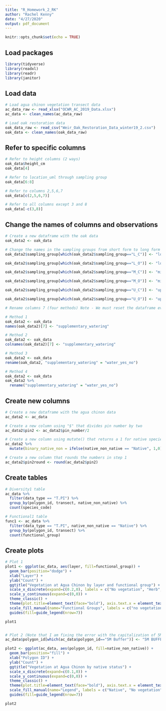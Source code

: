 ```yaml
---
title: "R_Homework_2_RK"
author: "Rachel Kenny"
date: "4/27/2020"
output: pdf_document
---
```


```r
knitr::opts_chunk$set(echo = TRUE)
```


## Load packages
```r

library(tidyverse) 
library(readxl)
library(readr)
library(janitor) 

```

## Load data
```r

# Load agua chinon vegetation transect data
ac_data_raw <- read_xlsx("OCWR_AC_2019_Data.xlsx") 
ac_data <- clean_names(ac_data_raw)

# Load oak restoration data
oak_data_raw <- read_csv("Weir_Oak_Restoration_Data_winter19_2.csv")
oak_data <- clean_names(oak_data_raw)

```

## Refer to specific columns
```r

# Refer to height columns (2 ways)
oak_data$height_cm
oak_data[4]

# Refer to location_uml through sampling group
oak_data[6:8]

# Refer to columns 2,5,6,7
oak_data[c(2,5,6,7)]

# Refer to all columns except 3 and 8
oak_data[-c(3,8)]

```

## Change the names of columns and observations
```r

# Create a new dataframe with the oak data
oak_data2 <- oak_data

# Change the names in the sampling groups from short form to long form
oak_data2$sampling_group[which(oak_data2$sampling_group=="L_C")] <- "lower_closed"

oak_data2$sampling_group[which(oak_data2$sampling_group=="L_O")] <- "lower_open"

oak_data2$sampling_group[which(oak_data2$sampling_group=="M_C")] <- "middle_closed"

oak_data2$sampling_group[which(oak_data2$sampling_group=="M_O")] <- "middle_open"

oak_data2$sampling_group[which(oak_data2$sampling_group=="U_C")] <- "upper_closed"

oak_data2$sampling_group[which(oak_data2$sampling_group=="U_O")] <- "upper_open"

# Rename columns 7 (four methods) Note - We must reset the dataframe every time we use another method to rename the data

# Method 1
oak_data2 <- oak_data
names(oak_data2)[7] <- "supplementary_watering" 

# Method 2
oak_data2 <- oak_data
colnames(oak_data2)[7] <- "supplementary_watering"

# Method 3
oak_data2 <- oak_data
rename(oak_data2, "supplementary_watering" = "water_yes_no")

# Method 4
oak_data2 <- oak_data
oak_data2 %>% 
  rename("supplementary_watering" = "water_yes_no")

```

## Create new columns
```r

# Create a new dataframe with the agua chinon data
ac_data2 <- ac_data

# Create a new column using "$" that divides pin number by two
ac_data2$pin2 <- ac_data2$pin_number/2

# Create a new column using mutate() that returns a 1 for native species and a 0 for anything else
ac_data2 %>% 
  mutate(binary_native_non = ifelse(native_non_native == "Native", 1,0))

# Create a new column that rounds the numbers in step 1
ac_data2$pin2round <- round(ac_data2$pin2)

```

## Create tables
```r

# Diversity1 table
ac_data %>% 
  filter(data_type == "T.PI") %>% 
  group_by(polygon_id, transect, native_non_native) %>% 
  count(species_code)

# Functional1 table
func1 <- ac_data %>% 
  filter(data_type == "T.PI", native_non_native == "Native") %>% 
  group_by(polygon_id, transect) %>% 
  count(functional_group)

```

## Create plots
```r

# Plot 1
plot1 <- ggplot(ac_data, aes(layer, fill=functional_group)) +
  geom_bar(position="dodge") +
  xlab("Layer") +
  ylab("Count") +
  ggtitle("Vegetation at Agua Chinon by layer and functional group") +
  scale_x_discrete(expand=c(0.2,0), labels = c("No vegetation", "Herb", "Large\nshrub/tree", "Shrub")) +
  scale_y_continuous(expand=c(0,0)) +
  theme_classic() +
  theme(plot.title=element_text(face="bold"), axis.text.x = element_text(size = 8), legend.text = element_text(size = 6), panel.grid.major.y = element_line(colour = "grey"))+
  scale_fill_manual(name="Functional Groups", labels = c("no vegetation", "Annual forb\n(late flowering)", "Annual forb\n(other)", "Forb", "Grass", "Large Shrub", "Perennial Forb\n(late flowering)", "Perennial Forb\n(other)", "Perennial Grass\n(other)", "Shrub", "Shrub\n(late flowering)", "Shrub\n(other)", "Tree"), values = c("#a6cd5b", "#752559", "#72bad3", "#eb4024", "#a66f5b", "#449d8b", "#eb8932", "#2c6b96", "#e8af3c", "#9c8dc3", "orchid3", "seagreen3", "yellow"))+
  guides(fill=guide_legend(nrow=7))

plot1


# Plot 2 (Note that I am fixing the error with the capitalization of 5M Buffer in advance of making my plot)
ac_data$polygon_id[which(ac_data$polygon_id=="5M Buffer")] <- "5M BUFFER"

plot2 <- ggplot(ac_data, aes(polygon_id, fill=native_non_native)) +
  geom_bar(position="fill") +
  xlab("Polygon ID") +
  ylab("Count") +
  ggtitle("Vegetation at Agua Chinon by native status") +
  scale_x_discrete(expand=c(0.1,0)) +
  scale_y_continuous(expand=c(0,0)) +
  theme_classic() +
  theme(plot.title=element_text(face="bold"), axis.text.x = element_text(size = 7, angle = 90, hjust = 1, vjust = .5), legend.text = element_text(size = 10), panel.grid.major.y = element_line(colour = "grey"))+
  scale_fill_manual(name="Legend", labels = c("Native", "No vegetation", "Non-native"), values = c("#a6cd5b", "azure3", "tomato2"))+
  guides(fill=guide_legend(nrow=7))

plot2

```



